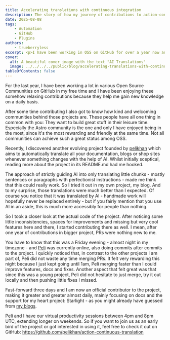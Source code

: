 ```yaml
---
title: Accelerating translations with continuous integration
description: The story of how my journey of contributions to action-continuous-translation started.
date: 2025-08-08
tags:
    - Automation
    - GitHub
    - Plugins
authors:
    - trueberryless
excerpt: <p>I have been working in OSS on GitHub for over a year now and although I thought I found everything I want to contribute to, I recently discovered <a class="gh-badge" href="https://github.com/pelikhan"><img src="https://github.com/pelikhan.png" alt="pelikhan" width="16" height="16" style="border-radius:9999px;vertical-align:middle;margin-right:0.4em;">Peli's</a> personal project <a href="https://github.com/pelikhan/action-continuous-translation">action-continuous-translation</a> and I am very happy that I started doing regular contributions there and being part of the little community now.</p>
cover:
  alt: A beautiful cover image with the text "AI Translations"
  image: ../../../../public/blog/accelerating-translations-with-continuous-integration.png
tableOfContents: false
---
```


For the last year, I have been working a lot in various Open Source Communities on GitHub in my free time and I have been enjoying these somehow relaxing contributions because they help me gain new knowledge on a daily basis.

After some time contributing I also got to know how kind and welcoming communities behind those projects are. These people have all one thing in common with you: They want to build great stuff in their leisure time. Especially the Astro community is the one and only I have enjoyed being in the most, since it's the most rewarding and friendly at the same time. Not all communities can achieve such a great status among OSS.

Recently, I discovered another evolving project founded by [pelikhan](https://github.com/pelikhan) which aims to automatically translate all your documentation, blogs or shop sites whenever something changes with the help of AI. Whilst initially sceptical, reading more about the project in its README.md had me hooked.

The approach of strictly guiding AI into only translating little chunks - mostly sentences or paragraphs with perfectionist instructions - made me think that this could really work. So I tried it out in my own project, my blog. And to my surprise, those translations were much better than I expected. Of course you notice that it was translated by AI - handmade work will hopefully never be replaced entirely - but if you fairly mention that you use AI in an aside, this is much more accessibly for people than nothing.

So I took a closer look at the actual code of the project. After noticing some little inconsistencies, spaces for improvements and missing but very cool features here and there, I started contributing there as well. I mean, after one year of contributions in bigger project, PRs were nothing new to me.

You have to know that this was a Friday evening - almost night in my timezone - and [Peli](https://github.com/pelikhan) was currently online, also doing commits after commits to the project. I quickly noticed that, in contrast to the other projects I am part of, Peli did not waste any time merging PRs. It felt very rewarding this night because I just kept going until 1am, Peli merging faster than I could improve features, docs and fixes. Another aspect that felt great was that since this was a young project, Peli did not hesitate to just merge, try it out locally and then pushing little fixes I missed.

Fast-forward three days and I am now an official contributor to the project, making it greater and greater almost daily, mainly focusing on docs and the support for my heart project: Starlight - as you might already have guessed from [my blogs](/blog/tags/starlight/).

Peli and I have our virtual productivity sessions between 4pm and 8pm UTC, extending longer on weekends. So if you want to join us as an early bird of the project or got interested in using it, feel free to check it out on GitHub: https://github.com/pelikhan/action-continuous-translation
